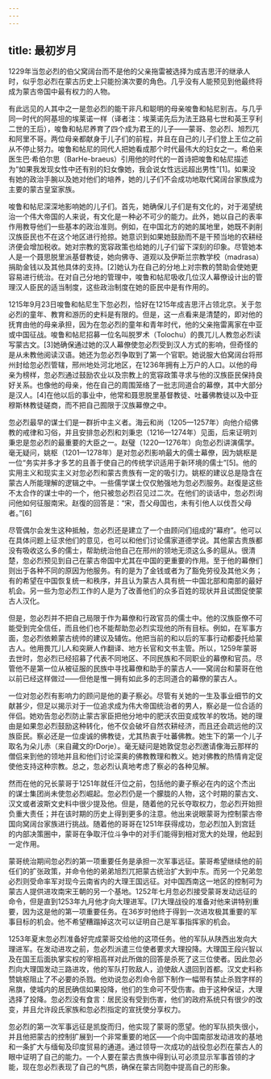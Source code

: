 ```yaml
---
---
---
```

title: 最初岁月
---



1229年当忽必烈的伯父窝阔台而不是他的父亲拖雷被选择为成吉思汗的继承人时，似乎忽必烈在蒙古历史上只能扮演次要的角色。几乎没有人能预见到他最终将成为蒙古帝国中最有权力的人物。

有此远见的人其中之一是忽必烈的能干非凡和聪明的母亲唆鲁和帖尼别吉。与几乎同一时代的阿基坦的埃莱诺一样（译者注：埃莱诺先后为法王路易七世和英王亨利二世的王后），唆鲁和帖尼养育了四个成为君王的儿子——蒙哥、忽必烈、旭烈兀和阿里不哥。两位母亲都献身于儿子们的前程，并且在自己的儿子们登上王位之前从不停止努力。唆鲁和帖尼的同代人把她看成那个时代最伟大的妇女之一。希伯来医生巴·希伯尔思（BarHe-braeus）引用他的时代的一首诗把唆鲁和帖尼描述为“如果我发现女性中还有别的妇女像她，我会说女性远远超出男性”[1]。如果没有她的政治手腕以及她对他们的培养，她的儿子们不会成功地取代窝阔台家族成为主要的蒙古皇室家族。

唆鲁和帖尼深深地影响她的儿子们。首先，她确保儿子们是有文化的，对于渴望统治一个伟大帝国的人来说，有文化是一种必不可少的能力。此外，她以自己的表率作用教导他们一些基本的政治准则。例如，在中国北方的她的属地里，她既不剥削汉族臣民也不在这个地区进行抢掠。她意识到如果她鼓励而不是干预当地的农耕经济便会增加税收。她对宗教的宽容政策也给她的儿子们留下深刻的印象。尽管她本人是一个聂思脱里派基督教徒，她向佛寺、道观以及伊斯兰宗教学校（madrasa）捐助金钱以及其他具体的支持。[2]她认为在自己的分地上对宗教的赞助会使她更容易进行统治。在对自己分地的管理中，唆鲁和帖尼吸收几位汉人幕僚设计出的管理汉人臣民的适当制度，这些政治制度在她的臣民中是有作用的。

1215年9月23日唆鲁和帖尼生下忽必烈，恰好在1215年成吉思汗占领北京。关于忽必烈的童年、教育和游历的史料是有限的。但是，这一点看来是清楚的，即对他的抚育由他的母亲承担，因为在忽必烈的童年和青年时代，他的父亲拖雷离家在中亚或中国征战。唆鲁和帖尼招募一位名叫脱罗术（Tolochu）的畏兀儿人教忽必烈读写蒙古文。[3]她确保通过她的汉人幕僚使忽必烈受到汉人方式的影响，但奇怪的是从未教他阅读汉语。她还为忽必烈争取到了第一个官职。她说服大伯窝阔台将邢州封给忽必烈管辖，邢州地处河北地区，在1236年拥有上万户的人口。以他的母亲为榜样，忽必烈通过鼓励农业以及宗教上的宽容政策寻求与他的汉族臣民保持良好关系。也像他的母亲，他在自己的周围笼络了一批志同道合的幕僚，其中大部分是汉人。[4]在他以后的事业中，他常和聂思脱里基督教徒、吐蕃佛教徒以及中亚穆斯林教徒磋商，而不把自己囿限于汉族幕僚之中。

忽必烈最早的谋士们是一群折中主义者。海云和尚（1205—1257年）向他介绍佛教的戒律和习俗，并且安排忽必烈和刘秉忠（1216—1274年）见面，后来证明刘秉忠是忽必烈的最重要的大臣之一。赵璧（1220—1276年）向忽必烈讲演儒学。毫无疑问，姚枢（1201—1278年）是对忽必烈影响最大的儒士幕僚，因为姚枢是一位“务实并多才多艺的且善于使自己的传统学识适用于新环境的儒士”[5]。他的实用主义和现实主义对忽必烈和蒙古贵族有一定的吸引力。姚枢的建议总是隐含在蒙古人所能理解的逻辑之中。一些儒学谋士仅仅勉强地为忽必烈服务。赵復是这些不太合作的谋士中的一个，他只被忽必烈召见过二次。在他们的谈话中，忽必烈询问他如何征服南宋。赵復的回答是：“宋，吾父母国也，未有引他人以伐吾父母者。”[6]

尽管偶尔会发生这种抵触，忽必烈还是建立了一个由顾问们组成的“幕府”。他可以在具体问题上征求他们的意见，也可以和他们讨论儒家道德学说。其他蒙古贵族都没有吸收这么多的儒士，帮助统治他自己在邢州的领地无须这么多的扈从。很清楚，忽必烈预见到自己在蒙古帝国中尤其在中国的更重要的作用。至于他的幕僚们则出于各种不同的原因为他服务。有的是为了金钱或者为了豁免劳役及其他义务；有的希望在中国恢复统一和秩序，并且认为蒙古人具有统一中国北部和南部的最好机会。另一些为忽必烈工作的人是为了改善他们的众多百姓的现状并且试图促使蒙古人汉化。

但是，忽必烈并不把自己局限于作为幕僚和行政官员的儒士中。他的汉族臣僚不可能受到完全信任，而且他们也不能帮助忽必烈实现他的所有目标。例如，在军事方面，忽必烈依赖蒙古统帅的建议及辅佐。他把当前的和以后的军事行动都委托给蒙古人。他用畏兀儿人和突厥人作翻译、地方长官和文书主管。所以，1259年蒙哥去世时，忽必烈已经招募了代表不同地区、不同民族和不同职业的幕僚和官员。尽管他不是第一位从被征服的民族中寻找幕僚和助手的蒙古人——窝阔台和蒙哥在他以前已经这样做过——但他是惟一拥有如此多的志同道合的幕僚的蒙古人。

一位对忽必烈有影响力的顾问是他的妻子察必。尽管有关她的一生及事业细节的文献甚少，但足以揭示对于一位追求成为伟大帝国统治者的男人，察必是一位合适的伴侣。她劝告忽必烈防止蒙古家臣把他分地中的肥沃农田变成牧羊的牧场。她的理由是如果忽必烈鼓励这种转化，他不仅会破坏自然农耕经济，而且还会疏远他的汉族臣民。察必还是一位虔诚的佛教徒，尤其热衷于吐蕃佛教。她生下的第一个儿子取名为朵儿赤（来自藏文的rDorje）。毫无疑问是她敦促忽必烈邀请像海云那样的僧侣来到他的领地并且和他们讨论深奥的佛教教理和教义。她对佛教的热情肯定促使他支持这种宗教。总之，忽必烈认真地考虑了察必的各种见解。

然而在他的兄长蒙哥于1251年就任汗位之前，包括他的妻子察必在内的这个杰出的谋士集团尚未使忽必烈崛起。忽必烈仍是一个朦胧的人物，这个时期的蒙古文、汉文或者波斯文史料中很少提及他。但是，随着他的兄长夺取权力，忽必烈开始担负重大责任；并在该时期的历史上得到更多的注意。他出来说眼蒙哥为控制蒙古帝国向窝阔台家族进行挑战。随着他的哥哥在1251年获得成功，忽必烈加入到宫廷的内部决策圈中，蒙哥在争取汗位斗争中的对手们能得到相对宽大的处理，他起到一定作用。

蒙哥统治期间忽必烈的第一项重要任务是承担一次军事远征。蒙哥希望继续他的前任们的扩张政策，并命令他的弟弟旭烈兀把蒙古统治扩大到中东。而另一个兄弟忽必烈则受命率军对现今云南省内的大理王国远征。对中国西南这一地区的控制可为蒙古人提供进攻南宋王朝的另一个基地。1252年七月忽必烈接受蒙哥发动远征的命令，但是直到1253年九月他才向大理进军。[7]大理战役的准备对他来讲特别重要，因为这是他的第一项重要任务。在36岁时他终于得到一次进攻极其重要的军事目标的机会。他不希望糟蹋掉这次可以证明自己是军事指挥家的机会。

1253年夏末忽必烈准备好完成蒙哥交给他的这项任务。他的军队从陕西出发向大理进军。在发动进攻之前，忽必烈派遣三位使者要求大理投降。大理国王段兴智以及在国王后面执掌实权的宰相高祥对此所做的回答是杀死了这三位使者。因此忽必烈向大理国发动三路进攻，他的军队打败敌人，迫使敌人退回到首都。汉文史料称赞姚枢阻止了不必要的杀戮。他劝说忽必烈命令部下制作一幅带有禁止杀戮字样的帛旗，使城内的居民确信如果投降，他们的生命可不受伤害。由于这种保证，大理选择了投降。忽必烈没有食言：居民没有受到伤害，他们的政府系统只有很少的改变，并且允许段氏家族和忽必烈指定的宣抚使分享权力。

忽必烈的第一次军事远征是凯旋而归，他实现了蒙哥的愿望。他的军队损失很小，并且他把蒙古的控制扩展到一个非常重要的地区——个向中国南部发动进攻的基地和一条扩大与缅甸及印度贸易的通道。通过领导一次成功的战役忽必烈在蒙古人的眼中证明了自己的能力。一个人要在蒙古贵族中得到认可必须显示军事首领的才能，现在忽必烈表现了自己的气质，确保在蒙古同胞中提高自己的形象。